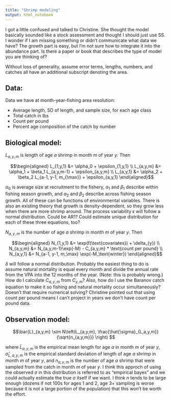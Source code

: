 ```yaml
---
title: "Shrimp modeling"
output: html_notebook
---
```


I got a little confused and talked to Christine. She thought the model basically sounded like a stock assessment and thought I should just use SS. I wonder if I am missing something or didn't communicate what data we have? The growth part is easy, but I'm not sure how to integrate it into the abundance part. Is there a paper or book that describes the type of model you are thinking of?

Without loss of generality, assume error terms, lengths, numbers, and catches all have an additional subscript denoting the area.

## Data:
Data we have at month-year-fishing area resolution:

* Average length, SD of length, and sample size, for each age class
* Total catch in lbs
* Count per pound
* Percent age composition of the catch by number

## Biological model:
$L_{a,y,m}$ is length of age $a$ shrimp in month $m$ of year $y$. Then

$$\begin{aligned}
L_{1,y,1} &= \alpha_0 + \epsilon_{1,y,1} \\
L_{a,y,m} &= \alpha_1 + \beta_1 L_{a,y,m-1} + \epsilon_{a,y,m} \\
L_{a,y,1} &= \alpha_2 + \beta_2 L_{a-1, y-1, m_{\max}} + \epsilon_{a,y,1}
\end{aligned}$$

$\alpha_0$ is average size at recruitment to the fishery, $\alpha_1$ and $\beta_1$ describe within fishing season growth, and $\alpha_2$ and $\beta_2$ describe across fishing season growth. All of these can be functions of environmental variables. There is also an existing theory that growth is density-dependent, so they grow less when there are more shrimp around. The process variability $\epsilon$ will follow a normal distribution. Could be AR1? Could estimate unique distribution for each of these three equations, too?

$N_{a,y,m}$ is the number of age $a$ shrimp in month $m$ of year $y$. Then

$$\begin{aligned}
N_{1,y,1} &= \exp(f(\text{covariates}) + \delta_{y}) \\
N_{a,y,m} &= N_{a,y,m-1}\exp(-M) - C_{a,y,m} * \text{count per pound} \\
N_{a,y,1} &= N_{a-1, y-1, m_\max} \exp(-M_\text{winter})
\end{aligned}$$

$\delta$ will follow a normal distribution. Probably the easiest thing to do is assume natural mortality is equal every month and divide the annual rate from the VPA into the 12 months of the year. (Note: this is probably wrong.) How do I calculate $C_{a,y,m}$ from $C_{y,m}$? Also, how do I use the Baranov catch equation to make it so fishing and natural mortality occur simultaneously? Doesn't that require numerical solving? Christine pointed out that using count per pound means I can't project in years we don't have count per pound data. 

## Observation model:

$$\bar{L}_{a,y,m} \sim N\left(L_{a,y,m}, \frac{\hat{\sigma}_{L,a,y,m}}{\sqrt{n_{a,y,m}}} \right) $$

where $\bar{L}_{a,y,m}$ is the empirical mean length for age $a$ in month $m$ of year $y$, $\hat{\sigma}_{L,a,y,m}$ is the empirical standard deviation of length of age $a$ shrimp in month $m$ of year $y$, and $n_{a,y,m}$ is the number of age $a$ shrimp that were sampled from the catch in month $m$ of year $y$. I think this approch of using the observed $\sigma$ in this distribution is referred to as "empirical bayes" and we could actually estimate the true $\sigma$ itself if we want. I think $n$ tends to be large enough (dozens if not 100s for ages 1 and 2, age 3+ sampling is worse because it is not a large portion of the population) that this won't be worth the effort.


